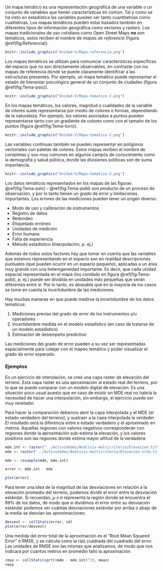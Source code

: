 Un mapa temático es una representación geográfica de una variable o un conjunto de variables que tienen características en común. Tal y como se ha visto en estadística las variables pueden ser tanto cuantitativas como cualitativas. Los mapas temáticos pueden estar basados también en diferentes tipos de información geográfica como vectores y rasters. Los mapas tradicionales de uso cotidiano como Open Street Maps **no** son temáticos, estos reciben el nombre de *mapas de referencia* (figura \@ref(fig:Referencia)).

```r
knitr::include_graphics("Unidad-V/Mapa-referencia.png")
```

Los mapas temáticos se utilizan para comunicar características específicas del espacio que no son directamente observables, en contraste con los mapas de referencia donde se puede claramente identificar a las estructuras presentes. Por ejemplo, un mapa temático puede representar el estado de bienestar psicológico general de un conjunto de ciudades (figura \@ref(fig:Tema-psic)).

```r
knitr::include_graphics("Unidad-V/Mapa-tematico-1.png")
```

En los mapas temáticos, los valores, magnitud o cualidades de la variable de interés suele representarse por medio de colores o formas, dependiendo de la naturaleza. Por ejemplo, los valores asociados a puntos pueden representarse tanto con un gradiente de colores como con el tamaño de los puntos (figura \@ref(fig:Tema-torn)). 

```r
knitr::include_graphics("Unidad-V/Mapa-tematico-2.png")
```

Las variables contínuas también se pueden representar en polígonos vectoriales con paletas de colores. Estos mapas reciben el nombre de coropletas y son muy comunes en algunos campos de conocimiento como la demografía y salud pública, donde las divisiones políticas son de suma importancia.

```r
knitr::include_graphics("Unidad-V/Mapa-tematico-3.png")
```

Los datos temáticos representados en los mapas de las figuras \@ref(fig:Tema-psic) - \@ref(fig:Tema-pobl) son producto de un proceso de observación, y por lo tanto tienen un grado de error y limitaciones importantes. Los errores de las mediciones pueden tener un origen diverso:

- Modo de uso y calibración de instrumentos
- Registro de datos
- Redondeo
- Etiquetado erróneo
- Unidades de medición
- Error humano
- Falta de experiencia
- Método estadístico (interpolación, p. ej.)

Además de todos estos factores hay que tomar en cuenta que las variables que estamos representando en el espacio son en realidad descripciones puntuales (que pueden ocurrir en un espacio pequeño), aplicadas a un área muy grande con una heterogeneidad importante. Es decir, que cada unidad espacial representada en el mapa (los condado en figura \@ref(fig:Tema-pobl), p. ej.) puede ser dividida en unidades más pequeñas que serán diferentes entre sí. Por lo tanto, es deseable que en la mayoría de los casos se tome en cuenta la incertidumbre de las mediciones.

Hay muchas maneras en que puede medirse la incertidumbre de los datos temáticos:

1. Mediciones previas del grado de error de los instrumentos y/u operadores
2. Incertidumbre medida en el modelo estadístico (en caso de tratarse de un modelo estadístico)
3. Estimación de desempeño predictivo

Las mediciones del grado de error pueden a su vez ser representadas espacialmente para cotejar con el mapeo temático y poder visualizar el grado de error esperado.

### Ejemplos

En un ejercicio de interolación, se creó una capa raster de elevación del terreno. Esta capa raster es una aproximación al estado real del terreno, por lo que se puede comparar con un modelo digital de elevación. Es una situación poco usual puesto que en caso de existir on MDE real no habría la necesidad de hacer una interpolación, sin embargo, el ejercicio puede ser muy revelador.

Para hacer la comparación debemos abrir la capa interpolada y el MDE (el estado verdadero del terreno), y sustraer a la capa interpolada la verdader. El resultado será la diferencia entre e estado verdadero y el aproximado en metros. Aquellas regiones con valores negativos corresponderán con regiones donde la aproximación sub-estima la elevación, y los valores positivos son las regiones donde estima mayor altitud de la verdadera:

```r
mde.int <- raster("../Actividades/Analisis-multicriterio/Elevacion.tif")
mde <- raster("../Actividades/Analisis-multicriterio/Elevacion-srtm.tif")

mde <- resample(mde, mde.int)

error <- mde.int - mde

plot(error)
```

Para tener una idea de la magnitud de las desviaciones en relación a la elevación promedio del terreno, podemos dividir el error entre la desviación estándar. Si recuerdan, $\mu \pm \sigma$ representa la región donde se encuentra el 69% de los datos, de modo que si dividimos el error entre su desviación estándar podemos ver cuántas desviaciones estándar por arriba o abajo de la media se desvían las aproximaciones:

```r
desvest <- cellStats(error, sd)
plot(error/desvest)
```
 Una medida del error total de la aproximación es el "Root Mean Squared Error" o RMSE, y se calcula como la raíz cuadrada del cuadrado del error. Las unidades de RMSE son las mismas que analizamos, de modo que nos indicará por cuántos metros en promedio falló la aproximación:

```r
rmse <- cellStats(sqrt((mde - mde.int)^2), mean)
rmse
```

